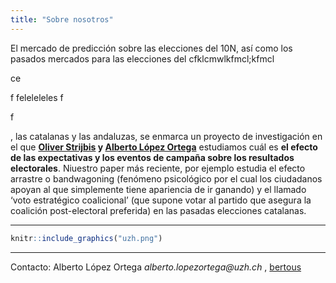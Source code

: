 ```yaml
---
title: "Sobre nosotros"
---
```


El mercado de predicción sobre las elecciones del 10N, así como los pasados mercados para las elecciones del cfklcmwlkfmcl;kfmcl


ce


f
feleleleles
f

f

, las catalanas y las andaluzas, se enmarca un proyecto de investigación en el que __[Oliver Strijbis](https://www.ipz.uzh.ch/de/institut/mitarbeitende/staff/strijbis.html) y [Alberto López Ortega](https://www.aloport.github.io)__ estudiamos cuál es __el efecto de las expectativas y los eventos de campaña sobre los resultados electorales__. Niuestro paper más reciente, por ejemplo estudia el efecto arrastre o bandwagoning (fenómeno psicológico por el cual los ciudadanos apoyan al que simplemente tiene apariencia de ir ganando) y el llamado ‘voto estratégico coalicional’ (que supone votar al partido que asegura la coalición post-electoral preferida) en las pasadas elecciones catalanas. 

_________________

```r
knitr::include_graphics("uzh.png")
```

____________


Contacto: Alberto López Ortega _alberto.lopezortega@uzh.ch_ , [bertous](https://twitter.com/bertous)
